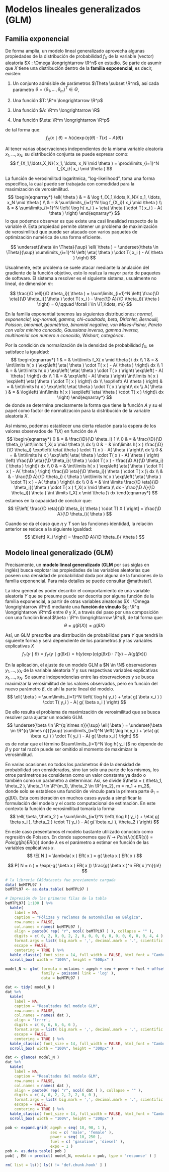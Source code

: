 <!------------------------------------------------------------------------------------------------->
# Modelos lineales generalizados (GLM) {#modelos_glm}

<!------------------------------------------------------------------------------------------------->
## Familia exponencial

De forma amplia, un modelo lineal generalizado aprovecha algunas propiedades de la distribución de 
probabilidad $f_X$ de la variable (vector) aleatoria $X : \Omega \longrightarrow \R^n$ en 
estudio. Se parte de asumir que $X$ tiene una distribución dentro de la **familia exponencial**, es 
decir, existen:

1. Un conjunto admisible de parámetros $\Theta \subset \R^m$, así cada parámetro 
$\theta = ( \theta_1, \ldots, \theta_m )^T \in \Theta$,

2. Una función $T: \R^n \longrightarrow \R^p$

3. Una función $A: \R^m \longrightarrow \R$

4. Una función $\eta: \R^m \longrightarrow \R^p$

de tal forma que:
$$
f_X( x \mid \theta ) = h( x ) \exp\left( \eta( \theta ) \cdot T( x ) - A( \theta ) \right)
$$

Al tener varias observaciones independientes de la misma variable aleatoria $x_1, \ldots, x_N$,
su distribución conjunta se puede expresar como:
$$
f_{X_1,\ldots,X_N}( x_1, \ldots, x_N \mid \theta )
= \prod\limits_{i=1}^N f_{X_i}( x_i \mid \theta )
$$

La función de verosimilitud logarítmica, "log-likelihood", toma una forma específica, la cual puede
ser trabajada con comodidad para la maximización de verosimilitud.
$$
\begin{eqnarray*}
\ell( \theta )
& = & \log f_{X_1,\ldots,X_N}( x_1, \ldots, x_N \mid \theta ) \\
& = & \sum\limits_{i=1}^N \log f_{X_i}( x_i \mid \theta ) \\
& = & \sum\limits_{i=1}^N \left( \log h( x_i ) + \eta( \theta ) \cdot T( x_i ) - A( \theta )  \right)
\end{eqnarray*}
$$
lo que podemos observar es que existe una casi linealidad respecto de la variable $\theta$. Esta 
propiedad permite obtener un problema de maximización de verosimilitud que puede ser atacado con 
varios paquetes de optimización numérica de una forma eficiente.

$$
\underset{\theta \in \Theta}{\sup} \ell( \theta )
= \underset{\theta \in \Theta}{\sup}  
\sum\limits_{i=1}^N \left( \eta( \theta ) \cdot T( x_i ) - A( \theta )  \right)
$$

Usualmente, este problema se suele atacar mediante la anulación del gradiente de la función 
objetivo, esto lo realiza la mayor parte de paquetes de software. El sistema a resolver es el 
siguiente sistema, usualmente no lineal, de dimensión $m$:

$$
\frac{\D \ell}{\D \theta_i}( \theta ) 
= \sum\limits_{i=1}^N \left( \frac{\D \eta}{\D \theta_i}( \theta ) \cdot T( x_i ) - 
\frac{\D A}{\D \theta_i}( \theta ) \right) 
= 0,\qquad \forall i \in \{1,\ldots, m\}
$$

En la familia exponential tenemos las siguientes distribuciones: *normal, exponencial, log-normal,
gamma, chi-cuadrado, beta, Dirichlet, Bernoulli, Poisson, binomial, geométrica, binomial negativa,
von Mises-Fisher, Pareto con valor mínimo conocido, Gaussiana inversa, gamma inversa, multinomial
con número $n$ conocido, Wishart, categórica*.

Por la condición de normalización de la densidad de probabilidad $f_X$, se satisface la igualdad:
$$
\begin{eqnarray*}
1 & = & \int\limits f_X( x \mid \theta )\ dx \\
1 & = & \int\limits h( x ) \exp\left( \eta( \theta ) \cdot T( x ) - A( \theta ) \right)\ dx \\
1 & = & \int\limits h( x ) \exp\left( \eta( \theta ) \cdot T( x ) \right) \exp\left( - A( \theta ) \right)\ dx \\
1 & = &  \exp\left( - A( \theta ) \right) \int\limits h( x ) \exp\left( \eta( \theta ) \cdot T( x ) \right)\ dx \\
\exp\left( A( \theta ) \right) & = & \int\limits h( x ) \exp\left( \eta( \theta ) \cdot T( x ) \right)\ dx \\
A( \theta ) & = & \log\left( \int\limits h( x ) \exp\left( \eta( \theta ) \cdot T( x ) \right)\ dx \right)
\end{eqnarray*}
$$
de donde se determina precisamente la forma que tiene la función $A$ y su el papel como factor 
de normalización para la distribución de la variable aleatoria $X$.

Así mismo, podemos establecer una cierta relación para la espera de los valores observados 
de $T(X)$ en función de $A$
$$
\begin{eqnarray*}
0 & = & \frac{\D}{\D \theta_i} 1 \\
0 & = & \frac{\D}{\D \theta_i} \int\limits f_X( x \mid \theta )\ dx \\
0 & = & \int\limits h( x ) \frac{\D}{\D \theta_i} \exp\left( \eta( \theta ) \cdot T( x ) - A( \theta ) \right)\ dx \\
0 & = & \int\limits h( x ) \exp\left( \eta( \theta ) \cdot T( x ) - A( \theta ) \right) 
\left( \frac{\D \eta}{\D \theta_i}( \theta )  \cdot T( x ) -  \frac{\D A}{\D \theta_i}( \theta ) \right)\ dx \\ 
0 & = & \int\limits h( x ) \exp\left( \eta( \theta ) \cdot T( x ) - A( \theta ) \right) 
\frac{\D \eta}{\D \theta_i}( \theta )  \cdot T( x )\ dx \\
& & - \frac{\D A}{\D \theta_i} ( \theta )
\int\limits h( x ) \exp\left( \eta( \theta ) \cdot T( x ) - A( \theta ) \right)\ dx \\
0 & = & \int \limits \frac{\D \eta}{\D \theta_i}( \theta )  \cdot T( x ) f_X( x \mid \theta )\ dx
- \frac{\D A}{\D \theta_i}( \theta ) \int \limits f_X( x \mid \theta )\ dx
\end{eqnarray*}
$$
estamos en la capacidad de concluir que:
$$
\E\left[ \frac{\D \eta}{\D \theta_i}( \theta )  \cdot T( X ) \right]
= \frac{\D A}{\D \theta_i}( \theta )
$$

Cuando se da el caso que $\eta$ y $T$ son las funciones identidad, la relación anterior se reduce 
a la siguiente igualdad:
$$
\E\left[ X_i \right]
= \frac{\D A}{\D \theta_i}( \theta )
$$

<!------------------------------------------------------------------------------------------------->
## Modelo lineal generalizado (GLM)
Precisamente, un **modelo lineal generalizado** (**GLM** por sus siglas en inglés) busca explotar 
las propiedades de las variables aleatorias que poseen una densidad de probabilidad dada por alguna 
de la funciones de la familia exponencial. Para más detalles se puede consultar @mathstat1.

La idea general es poder describir el comportamiento de una variable aleatoria $Y$ que se presume
puede ser descrita por alguna función de la familia exponencial, a partir de otras variables 
aleatorias $X : \Omega \longrightarrow \R^n$ mediante una **función de vínculo** 
$g: \R^q \longrightarrow \R^m$ entre $\theta$ y $X$, a través del paso por una 
composición con una función lineal $\beta : \R^n \longrightarrow \R^q$, de tal 
forma que:
$$
\theta = g( \beta( X ) ) = g( \beta X )
$$

Así, un GLM prescribe una distribución de probabilidad para $Y$ que tendrá la siguiente forma y 
será dependiente de los parámetros $\beta$ y las variables explicativas $X$
$$
f_Y( y \mid \theta ) 
= f_Y( y \mid g( \beta x ) )
= h( y ) \exp\left( \eta( g( \beta x ) ) \cdot T( y ) - A( g( \beta x ) ) \right)
$$

En la aplicación, el ajuste de un modelo GLM a $N \in \N$ observaciones $y_1, \ldots, y_N$
de la variable aleatoria $Y$ y sus respectivas variables explicativas $x_1, \ldots, x_N$. Se asume
independencias entre las observaciones y se busca maximizar la verosimilitud de los valores 
observados, pero en función del nuevo parámetro $\beta$, de ahí la parte lineal del modelo.
$$
\ell( \beta )
= \sum\limits_{i=1}^N \left( \log h( y_i ) +
\eta( g( \beta x_i ) ) \cdot T( y_i ) - A( g( \beta x_i ) \right)
$$ 

De ello resulta el problema de maximización de verosimilitud que se busca resolver para ajustar un 
modelo GLM.
$$
\underset{\beta \in \R^{q \times n}}{\sup} \ell( \beta ) 
= \underset{\beta \in \R^{q \times n}}{\sup} \sum\limits_{i=1}^N \left( \log h( y_i ) +
\eta( g( \beta x_i ) ) \cdot T( y_i ) - A( g( \beta x_i ) \right)
$$
es de notar que el término $\sum\limits_{i=1}^N \log h( y_i )$ no depende de $\beta$ y por tal 
razón puede ser omitido al momento de maximizar la verosimilitud.

En varias ocasiones no todos los parámetros $\theta$ de la densidad de probabilidad son 
considerados, sino tan solo una parte de los mismos, los otros parámetros se consideran como un
valor constante ya dado o también como un parámetro a determinar. Así, se divide 
$\theta = ( \theta_1, \theta_2 ), \theta_1 \in \R^{m_1}, \theta_2 \in \R^{m_2}, m = m_1 + m_2$, 
donde solo se establece una función de vínculo para la primera parte $\theta_1 = g( \beta X )$. 
Esta consideración en muchos casos ayuda a simplificar la formulación del modelo y el costo 
computacional de estimación. En este contexto la función de verosimilitud tomaría la forma:
$$
\ell( \beta, \theta_2 )
= \sum\limits_{i=1}^N \left( \log h( y_i ) +
\eta( g( \beta x_i ), \theta_2 ) \cdot T( y_i ) - A( g( \beta x_i ), \theta_2 ) \right)
$$ 

::: {.example #l6ex1 name="Regresión de Poisson"}
En este caso presentamos el modelo bastante utilizado conocido como regresión de Poisson. En donde 
suponemos que $N \rightsquigarrow Pois( \lambda( x ) ER( x ) ) = Pois( g( \beta x ) ER( x ) )$
donde $\lambda$ es el parámetro a estimar en función de las variables explicativas $x$.
$$
\E[ N ] = \lambda( x ) ER( x ) = g( \beta x ) ER( x )
$$

$$
P( N = n ) = \exp(-g( \beta x ) ER( x )) \frac{g( \beta x )^n ER( x )^n}{n!}
$$

```r
# la librería CASdatasets fue previamente cargada
data( beMTPL97 )
beMTPL97 <- as.data.table( beMTPL97 )

# Impresión de las primeras filas de la tabla
beMTPL97[ 1:100 ] %>%
  kable(
    label = NA,
    caption = "Pólizas y reclamos de automóviles en Bélgica",
    row.names = FALSE,
    col.names = names( beMTPL97 ),
    align = paste0( rep( "r", ncol( beMTPL97 ) ), collapse = "" ),
    digits = c( 0, 2, 0, 0, 2, 2, 0, 0, 0, 0, 0, 0, 0, 0, 0, 0, 4, 4 ),
    format.args = list( big.mark = ',', decimal.mark = '.', scientific = FALSE ),
    escape = FALSE,
    centering = TRUE ) %>%
  kable_classic( font_size = 14, full_width = FALSE, html_font = "Cambria", position = "center" ) %>%
  scroll_box( width = "100%", height = "500px" )
```

```r
model_N <- glm( formula = nclaims ~ ageph + sex + power + fuel + offset( log( expo ) ) + 0, 
                family = poisson( link = 'log' ), 
                data = beMTPL97 )
```

```r
dat <- tidy( model_N )
dat %>%
  kable(
    label = NA,
    caption = "Resultados del modelo GLM",
    row.names = FALSE,
    col.names = names( dat ),
    align = 'lrrrr',
    digits = c( 0, 6, 6, 6, 6 ),
    format.args = list( big.mark = ',', decimal.mark = '.', scientific = FALSE ),
    escape = FALSE,
    centering = TRUE ) %>%
  kable_classic( font_size = 14, full_width = FALSE, html_font = "Cambria", position = "center" ) %>%
  scroll_box( width = "100%", height = "300px" )
```

```r
dat <- glance( model_N )
dat %>%
  kable(
    label = NA,
    caption = "Resultados del modelo GLM",
    row.names = FALSE,
    col.names = names( dat ),
    align = paste0( rep( "r", ncol( dat ) ), collapse = "" ),
    digits = c( 4, 0, 2, 2, 2, 2, 0, 0 ),
    format.args = list( big.mark = ',', decimal.mark = '.', scientific = FALSE ),
    escape = FALSE,
    centering = TRUE ) %>%
  kable_classic( font_size = 14, full_width = FALSE, html_font = "Cambria", position = "center" ) %>%
  scroll_box( width = "100%", height = "200px" )
```

```r
pob <- expand.grid( ageph = seq( 18, 90, 1 ), 
                    sex = c( 'male', 'female' ),
                    power = seq( 10, 250 ),
                    fuel = c( 'gasoline', 'diesel' ),
                    expo = 1 )
pob <- as.data.table( pob )
pob[ , EN := predict( model_N, newdata = pob, type = 'response' ) ]
```
:::

```r
rm( list = ls()[ ls() != 'def.chunk.hook' ] )
```
